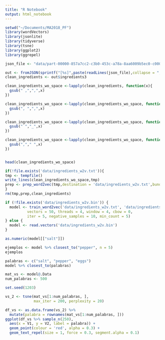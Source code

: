 ---
title: "R Notebook"
output: html_notebook
---

```{r}
setwd("~/Documents/MA2018_PF")
library(wordVectors)
library(jsonlite)
library(tidyverse)
library(tsne)
library(ggplot2)
library(ggrepel)
```


```{r}
json_file <- "data/part-00000-857a7cc2-c3b0-453c-a78a-8aa6009b5ec0-c000.json"
```


```{r}
out <- fromJSON(sprintf("[%s]",paste(readLines(json_file),collapse = ",")))
clean_ingredients <- out$ingredients3
```

```{r}
clean_ingredients_wo_space <-lapply(clean_ingredients, function(x){
  gsub(" ,",",",x)
})

clean_ingredients_wo_space <-lapply(clean_ingredients_wo_space, function(x){
  gsub(", ",",",x)
})

clean_ingredients_wo_space <-lapply(clean_ingredients_wo_space, function(x){
  gsub(" ","_",x)
})

clean_ingredients_wo_space <-lapply(clean_ingredients_wo_space, function(x){
  gsub(","," ",x)
})


head(clean_ingredients_wo_space)
```



```{r}
if(!file.exists('data/ingredients_w2v.txt')){
tmp <- tempfile()
write_lines(clean_ingredients_wo_space,tmp)
prep <- prep_word2vec(tmp,destination = 'data/ingredients_w2v.txt',bundle_ngrams = 2)
}
rm(tmp,prep,clean_ingredients)
```

```{r}
if (!file.exists('data/ingredients_w2v.bin')) {
  model <- train_word2vec('data/ingredients_w2v.txt', 'data/ingredients_w2v.bin',
          vectors = 50, threads = 4, window = 4, cbow = 0,  
          iter = 5, negative_samples = 10, min_count = 5) 
} else {
  model <- read.vectors('data/ingredients_w2v.bin')
}

```
```{r}
as.numeric(model[["salt"]])
```

```{r}
ejemplos <- model %>% closest_to("pepper", n = 5)
ejemplos
```
```{r}
palabras <- c("salt", "pepper", "eggs")
model %>% closest_to(palabras)
```

```{r}
mat_vs <- model@.Data
num_palabras <- 500 

set.seed(1203)

vs_2 <- tsne(mat_vs[1:num_palabras, ], 
             max_iter = 200, perplexity = 20)

```


```{r}
df_vs <- as.data.frame(vs_2) %>%
  mutate(palabra = rownames(mat_vs[1:num_palabras, ]))
ggplot(df_vs %>% sample_n(250), 
  aes(x = V1, y = V2, label = palabra)) +
  geom_point(colour = 'red', alpha = 0.3) +
  geom_text_repel(size = 1, force = 0.3, segment.alpha = 0.1)
```

